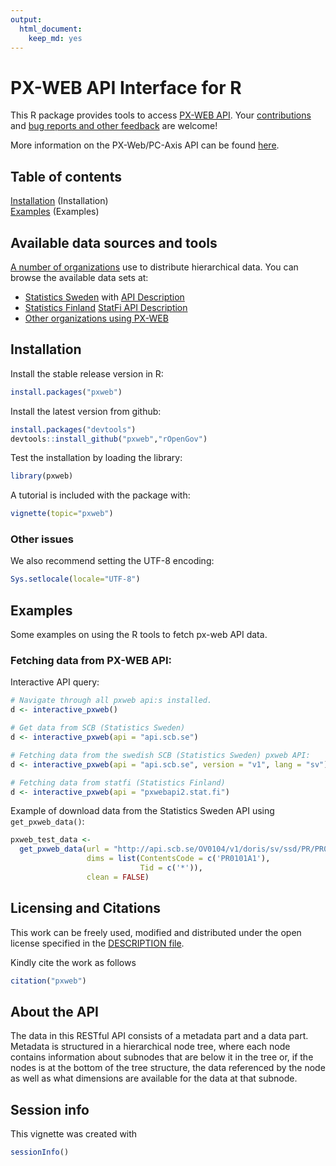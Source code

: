 ```yaml
---
output:
  html_document:
    keep_md: yes
---
```

<!--
%\VignetteEngine{knitr::knitr}
%\VignetteIndexEntry{pxweb}
-->

PX-WEB API Interface for R
===========

This R package provides tools to access [PX-WEB
API](http://www.scb.se/Grupp/OmSCB/API/API-description.pdf). Your
[contributions](http://ropengov.github.io/contribute/) and [bug
reports and other feedback](https://github.com/ropengov/pxweb) are
welcome!

More information on the PX-Web/PC-Axis API can be found [here](http://www.scb.se/Grupp/OmSCB/API/API-description.pdf).

## Table of contents

[Installation](#installation) (Installation)  
[Examples](#examples) (Examples)  

## Available data sources and tools

[A number of organizations](http://www.scb.se/sv_/PC-Axis/Programs/PX-Web/PX-Web-examples/) use to distribute hierarchical data. You can browse the available data sets at:

* [Statistics Sweden](http://www.statistikdatabasen.scb.se/pxweb/en/ssd/) with [API Description](http://www.scb.se/Grupp/OmSCB/API/API-description.pdf)
* [Statistics Finland](http://tilastokeskus.fi/til/aihealuejako.html) [StatFi API Description](http://pxnet2.stat.fi/api1.html)
* [Other organizations using PX-WEB](http://www.scb.se/sv_/PC-Axis/Programs/PX-Web/PX-Web-examples/)

## <a name="installation"></a>Installation


Install the stable release version in R:

```r
install.packages("pxweb")
```

Install the latest version from github:

```r
install.packages("devtools")
devtools::install_github("pxweb","rOpenGov")
```

Test the installation by loading the library:

```r
library(pxweb)
```

A tutorial is included with the package with:
```r
vignette(topic="pxweb")
```


### Other issues

We also recommend setting the UTF-8 encoding:

```r
Sys.setlocale(locale="UTF-8") 
```

## <a name="examples"></a>Examples

Some examples on using the R tools to fetch px-web API data.

### Fetching data from PX-WEB API:

Interactive API query:

```r
# Navigate through all pxweb api:s installed.
d <- interactive_pxweb()

# Get data from SCB (Statistics Sweden)
d <- interactive_pxweb(api = "api.scb.se")

# Fetching data from the swedish SCB (Statistics Sweden) pxweb API:
d <- interactive_pxweb(api = "api.scb.se", version = "v1", lang = "sv")

# Fetching data from statfi (Statistics Finland)
d <- interactive_pxweb(api = "pxwebapi2.stat.fi")
```

Example of download data from the Statistics Sweden API using `get_pxweb_data()`:

```r
pxweb_test_data <- 
  get_pxweb_data(url = "http://api.scb.se/OV0104/v1/doris/sv/ssd/PR/PR0101/PR0101E/Basbeloppet", 
                 dims = list(ContentsCode = c('PR0101A1'), 
                             Tid = c('*')),
                 clean = FALSE)
```


## Licensing and Citations

This work can be freely used, modified and distributed under the open license specified in the [DESCRIPTION file](https://github.com/rOpenGov/pxweb/blob/master/DESCRIPTION).

Kindly cite the work as follows

```r
citation("pxweb")
```

## About the API

The data in this RESTful API consists of a metadata part and a data
part. Metadata is structured in a hierarchical node tree, where each
node contains information about subnodes that are below it in the tree
or, if the nodes is at the bottom of the tree structure, the data
referenced by the node as well as what dimensions are available for
the data at that subnode.


## Session info

This vignette was created with

```r
sessionInfo()
```




